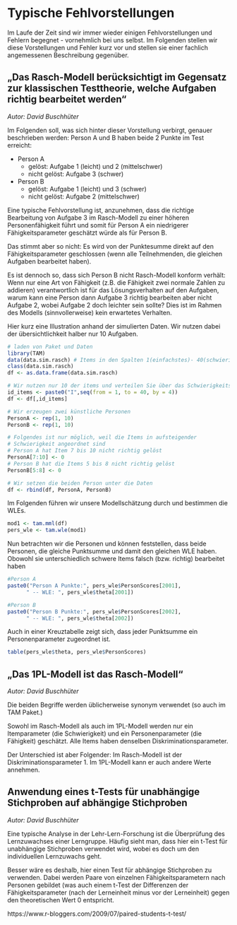 # Typische Fehlvorstellungen

Im Laufe der Zeit sind wir immer wieder einigen Fehlvorstellungen und Fehlern begegnet - vornehmlich bei uns selbst. Im Folgenden stellen wir diese Vorstellungen und Fehler kurz vor und stellen sie einer fachlich angemessenen Beschreibung gegenüber.


## „Das Rasch-Modell berücksichtigt im Gegensatz zur klassischen Testtheorie, welche Aufgaben richtig bearbeitet werden“ 

*Autor: David Buschhüter*

Im Folgenden soll, was sich hinter dieser Vorstellung verbirgt, genauer beschrieben werden:
Person A und B haben beide 2 Punkte im Test erreicht: 

* Person A
    + gelöst: Aufgabe 1 (leicht) und 2 (mittelschwer) 
    + nicht gelöst: Aufgabe 3 (schwer)
* Person B
    + gelöst: Aufgabe 1 (leicht) und 3 (schwer)
    + nicht gelöst: Aufgabe 2 (mittelschwer)

Eine typische Fehlvorstellung ist, anzunehmen, dass die richtige Bearbeitung von Aufgabe 3 im Rasch-Modell zu einer höheren Personenfähigkeit führt und somit für Person A ein niedrigerer Fähigkeitsparameter geschätzt würde als für Person B.

Das stimmt aber so nicht: Es wird von der Punktesumme direkt auf den Fähigkeitsparameter geschlossen (wenn alle Teilnehmenden, die gleichen Aufgaben bearbeitet haben).

Es ist dennoch so, dass sich Person B nicht Rasch-Modell konform verhält: Wenn nur eine Art von Fähigkeit (z.B. die Fähigkeit zwei normale Zahlen zu addieren) verantwortlich ist für das Lösungsverhalten auf den Aufgaben, warum kann eine Person dann Aufgabe 3 richtig bearbeiten aber nicht Aufgabe 2, wobei Aufgabe 2 doch leichter sein sollte? Dies ist im Rahmen des Modells (sinnvollerweise) kein erwartetes Verhalten.

Hier kurz eine Illustration anhand der simulierten Daten. Wir nutzen dabei der übersichtlichkeit halber nur 10 Aufgaben.

```r
# laden von Paket und Daten
library(TAM)
data(data.sim.rasch) # Items in den Spalten 1(einfachstes)- 40(schwierigstes)
class(data.sim.rasch)
df <- as.data.frame(data.sim.rasch)

# Wir nutzen nur 10 der items und verteilen Sie über das Schwierigkeitsspektrum
id_items <- paste0("I",seq(from = 1, to = 40, by = 4))
df <- df[,id_items] 

# Wir erzeugen zwei künstliche Personen
PersonA <- rep(1, 10)
PersonB <- rep(1, 10)

# Folgendes ist nur möglich, weil die Items in aufsteigender 
# Schwierigkeit angeordnet sind
# Person A hat Item 7 bis 10 nicht richtig gelöst
PersonA[7:10] <- 0
# Person B hat die Items 5 bis 8 nicht richtig gelöst
PersonB[5:8] <- 0

# Wir setzen die beiden Person unter die Daten
df <- rbind(df, PersonA, PersonB)
```

Im Folgenden führen wir unsere Modellschätzung durch und bestimmen die WLEs.

```r
mod1 <- tam.mml(df)
pers_wle <- tam.wle(mod1)

```


Nun betrachten wir die Personen und können feststellen, dass beide Personen, die gleiche Punktsumme und damit den gleichen WLE haben. Obowohl sie unterschiedlich schwere Items falsch (bzw. richtig) bearbeitet haben


```r
#Person A
paste0("Person A Punkte:", pers_wle$PersonScores[2001],
      " -- WLE: ", pers_wle$theta[2001])

#Person B
paste0("Person B Punkte:", pers_wle$PersonScores[2002],
      " -- WLE: ", pers_wle$theta[2002])
```

Auch in einer Kreuztabelle zeigt sich, dass jeder Punktsumme ein Personenparameter zugeordnet ist.

```r
table(pers_wle$theta, pers_wle$PersonScores)
```


## „Das 1PL-Modell ist das Rasch-Modell“ 

*Autor: David Buschhüter*

Die beiden Begriffe werden üblicherweise synonym verwendet (so auch im TAM Paket.)

Sowohl im Rasch-Modell als auch im 1PL-Modell werden nur ein Itemparameter (die Schwierigkeit) und ein Personenparameter (die Fähigkeit) geschätzt. Alle Items haben denselben Diskriminationsparameter. 

Der Unterschied ist aber Folgender: Im Rasch-Modell ist der Diskriminationsparameter 1. Im 1PL-Modell kann er auch andere Werte annehmen. 


## Anwendung eines t-Tests für unabhängige Stichproben auf abhängige Stichproben

*Autor: David Buschhüter*

Eine typische Analyse in der Lehr-Lern-Forschung ist die Überprüfung des Lernzuwachses einer Lerngruppe. Häufig sieht man, dass hier ein t-Test für unabhängige Stichproben verwendet wird, wobei es doch um den individuellen Lernzuwachs geht.
 
Besser wäre es deshalb, hier einen Test für abhängige Stichproben zu verwenden. Dabei werden Paare von einzelnen Fähigkeitsparametern nach Personen gebildet (was auch einem t-Test der Differenzen der Fähigkeitsparameter (nach der Lerneinheit minus vor der Lerneinheit) gegen den theoretischen Wert 0 entspricht. 

https://www.r-bloggers.com/2009/07/paired-students-t-test/


